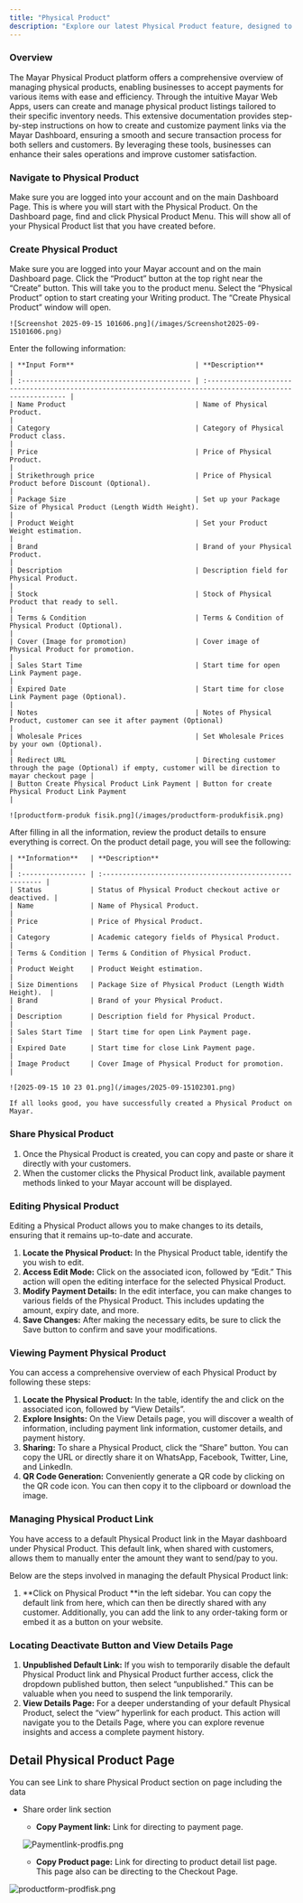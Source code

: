 ```yaml
---
title: "Physical Product"
description: "Explore our latest Physical Product feature, designed to significantly enhance your ability to create, manage, and sell Physical Product with unparalleled ease and efficiency. This innovative feature empowers you to transform your ideas into market-ready Physical Product."
---
```


### Overview

The Mayar Physical Product platform offers a comprehensive overview of managing physical products, enabling businesses to accept payments for various items with ease and efficiency. Through the intuitive Mayar Web Apps, users can create and manage physical product listings tailored to their specific inventory needs. This extensive documentation provides step-by-step instructions on how to create and customize payment links via the Mayar Dashboard, ensuring a smooth and secure transaction process for both sellers and customers. By leveraging these tools, businesses can enhance their sales operations and improve customer satisfaction.

### Navigate to Physical Product

<Steps>
  <Step title="Log in to your Mayar Dashboard">
    Make sure you are logged into your account and on the main Dashboard Page. This is where you will start with the Physical Product.
  </Step>
  <Step title="From the Sidebar menu, click on Physical Product">
    On the Dashboard page, find and click Physical Product Menu. This will show all of your Physical Product list that you have created before.
  </Step>
</Steps>

### Create Physical Product

<Steps>
  <Step title="Go to Dashboard">
    Make sure you are logged into your Mayar account and on the main Dashboard page.
  </Step>
  <Step title="Access the Product Menu">
    Click the “Product” button at the top right near the “Create” button. This will take you to the product menu.
  </Step>
  <Step title="Choose Product Type">
    Select the “Physical Product” option to start creating your Writing product. The “Create Physical Product” window will open.

    ![Screenshot 2025-09-15 101606.png](/images/Screenshot2025-09-15101606.png)
  </Step>
  <Step title="Fill in Product Details">
    Enter the following information:

    | **Input Form**                              | **Description**                                                                                            |
    | :------------------------------------------ | :--------------------------------------------------------------------------------------------------------- |
    | Name Product                                | Name of Physical Product.                                                                                  |
    | Category                                    | Category of Physical Product class.                                                                        |
    | Price                                       | Price of Physical Product.                                                                                 |
    | Strikethrough price                         | Price of Physical Product before Discount (Optional).                                                      |
    | Package Size                                | Set up your Package Size of Physical Product (Length Width Height).                                        |
    | Product Weight                              | Set your Product Weight estimation.                                                                        |
    | Brand                                       | Brand of your Physical Product.                                                                            |
    | Description                                 | Description field for Physical Product.                                                                    |
    | Stock                                       | Stock of Physical Product that ready to sell.                                                              |
    | Terms & Condition                           | Terms & Condition of Physical Product (Optional).                                                          |
    | Cover (Image for promotion)                 | Cover image of Physical Product for promotion.                                                             |
    | Sales Start Time                            | Start time for open Link Payment page.                                                                     |
    | Expired Date                                | Start time for close Link Payment page (Optional).                                                         |
    | Notes                                       | Notes of Physical Product, customer can see it after payment (Optional)                                    |
    | Wholesale Prices                            | Set Wholesale Prices by your own (Optional).                                                               |
    | Redirect URL                                | Directing customer through the page (Optional) if empty, customer will be direction to mayar checkout page |
    | Button Create Physical Product Link Payment | Button for create Physical Product Link Payment                                                            |

    ![productform-produk fisik.png](/images/productform-produkfisik.png)
  </Step>
  <Step title="Review and Finish">
    After filling in all the information, review the product details to ensure everything is correct. On the product detail page, you will see the following:

    | **Information**   | **Description**                                          |
    | :---------------- | :------------------------------------------------------- |
    | Status            | Status of Physical Product checkout active or deactived. |
    | Name              | Name of Physical Product.                                |
    | Price             | Price of Physical Product.                               |
    | Category          | Academic category fields of Physical Product.            |
    | Terms & Condition | Terms & Condition of Physical Product.                   |
    | Product Weight    | Product Weight estimation.                               |
    | Size Dimentions   | Package Size of Physical Product (Length Width Height).  |
    | Brand             | Brand of your Physical Product.                          |
    | Description       | Description field for Physical Product.                  |
    | Sales Start Time  | Start time for open Link Payment page.                   |
    | Expired Date      | Start time for close Link Payment page.                  |
    | Image Product     | Cover Image of Physical Product for promotion.           |

    ![2025-09-15 10 23 01.png](/images/2025-09-15102301.png)

    If all looks good, you have successfully created a Physical Product on Mayar.
  </Step>
</Steps>

### Share Physical Product

1. Once the Physical Product is created, you can copy and paste or share it directly with your customers.
2. When the customer clicks the Physical Product link, available payment methods linked to your Mayar account will be displayed.

### Editing Physical Product

Editing a Physical Product allows you to make changes to its details, ensuring that it remains up-to-date and accurate.

1. **Locate the Physical Product:** In the Physical Product table, identify the you wish to edit.
2. **Access Edit Mode:** Click on the associated icon, followed by “Edit.” This action will open the editing interface for the selected Physical Product.
3. **Modify Payment Details:** In the edit interface, you can make changes to various fields of the Physical Product. This includes updating the amount, expiry date, and more.
4. **Save Changes:** After making the necessary edits, be sure to click the Save button to confirm and save your modifications.

### Viewing Payment Physical Product

You can access a comprehensive overview of each Physical Product by following these steps:

1. **Locate the Physical Product:** In the table, identify the and click on the associated icon, followed by “View Details”.
2. **Explore Insights:** On the View Details page, you will discover a wealth of information, including payment link information, customer details, and payment history.
3. **Sharing:** To share a Physical Product, click the “Share” button. You can copy the URL or directly share it on WhatsApp, Facebook, Twitter, Line, and LinkedIn.
4. **QR Code Generation:** Conveniently generate a QR code by clicking on the QR code icon. You can then copy it to the clipboard or download the image.

### Managing Physical Product Link

You have access to a default Physical Product link in the Mayar dashboard under Physical Product. This default link, when shared with customers, allows them to manually enter the amount they want to send/pay to you.

Below are the steps involved in managing the default Physical Product link:

1. **Click on Physical Product **in the left sidebar. You can copy the default link from here, which can then be directly shared with any customer. Additionally, you can add the link to any order-taking form or embed it as a button on your website.

### Locating Deactivate Button and View Details Page

1. **Unpublished Default Link:** If you wish to temporarily disable the default Physical Product link and Physical Product further access, click the dropdown published button, then select “unpublished.” This can be valuable when you need to suspend the link temporarily.
2. **View Details Page:** For a deeper understanding of your default Physical Product, select the “view” hyperlink for each product. This action will navigate you to the Details Page, where you can explore revenue insights and access a complete payment history.

## Detail Physical Product Page

You can see Link to share Physical Product section on page including the data

- Share order link section
  - **Copy Payment link:** Link for directing to payment page.

  ![Paymentlink-prodfis.png](/images/Paymentlink-prodfis.png)
  - **Copy Product page:** Link for directing to product detail list page. This page also can be directing to the Checkout Page.

![productform-prodfisk.png](/images/productform-prodfisk.png)